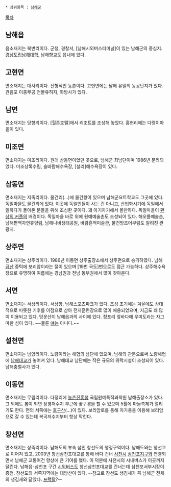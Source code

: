  * 상위항목 : [[남해군]]

[[목차]]

== 남해읍 ==
읍소재지는 북변리이다. 군청, 경찰서, [남해시외버스터미널]이 있는 남해군의 중심지. [[경남도립남해대학]], 남해향교도 읍내에 있다.

== 고현면 ==
면소재지는 대사리이다. 전형적인 농촌이다. 고현면에는 남해 유일의 농공단지가 있다. 관음포 이충무공 전몰유허지, 화방사가 있다.

== 남면 ==
면소재지는 당항리이다. [힐튼호텔]에서 리조트를 조성해 놓았다. 홍현리에는 다랭이마을이 있다.

== 미조면 ==
면소재지는 미조리이다. 원래 삼동면이었던 곳으로, 남해군 최남단이며 1986년 분리되었다. 미조상록수림, 솔바람해수욕장, [설리]해수욕장이 있다.

== 삼동면 ==
면소재지는 지족리이다. 물건리(…)에 물건항이 있으며 남해군요트학교도 그곳에 있다. 독일마을도 물건리에 있다. 이곳에 독일인들이 사는 건 아니고, 산업화시기에 독일에서 일하다가 돌아온 분들을 위해 조성한 곳이다. 꽤 아기자기해서 볼만하다. 독일마을이 [[환상의 커플]]의 배경이다. 독일마을 바로 위에 원예예술촌도 조성되어 있다. 해오름예술촌, 남해편백자연휴양림, 남해나비생태공원, 바람흔적미술관, 물건방조어부림도 알려진 관광지.

== 상주면 ==
면소재지는 상주리이다. 1986년 이동면 상주출장소에서 상주면으로 승격하였다. 남해 [[금산]] 중턱에 보리암이라는 절이 있으며 [19번 국도]변으로도 접근 가능하다. 상주해수욕장으로 유명하여 여름에는 경남권과 전남 동부권에서 많이 찾아온다.

== 서면 ==
면소재지는 서상리이다. 서상항, 남해스포츠파크가 있다. 조성 초기에는 겨울에도 상대적으로 따뜻한 기후를 이점으로 삼아 전지훈련장으로 많이 애용되었으며, 지금도 꽤 많이 이용되고 있다. 망운산이 남해읍과의 사이에 있다. 정포리 앞바다에 우미도라는 자그마한 섬이 있다. ~~물론 [[소노다 우미|얘]]는 아니다.~~

== 설천면 ==
면소재지는 남양리이다. 노량이라는 해협의 남단에 있으며, 남해의 관문으로써 노량해협에 [[남해대교]]가 놓여져 있다. 남해대교 남단에는 작은 규모의 위락시설이 조성되어 있다. 남해충렬사가 있다.

== 이동면 ==
면소재지는 무림리이다. 다정리에 [[농촌진흥청]] 국립원예특작과학원 남해출장소가 있다. 그 외에도 봄이 되면 장평저수지 부근에 꽃구경을 할 수 있으며 5월에 마늘축제가 열리기도 한다. 면의 서쪽에는 [[호구]]산(...)이 있다. 보리암로를 통해 자가용을 이용해 보리암으로 갈 수 있는데 복곡저수지부터 항상 막힌다.

== 창선면 ==
면소재지는 상죽리이다. 남해도의 부속 섬인 창선도의 행정구역이다. 남해도와는 창선교로 이어져 있고, 2003년 창선삼천포대교를 통해 바다 건너 [[사천시]] [[삼천포]]지구와 연결되면서 남해군 교통여건 향상에 큰 기여를 했다. 이 덕분에 사천시의 시내버스가 이곳까지 달린다. 남해읍-삼천포 구간 [[시외버스]]도 창선삼천포대교를 건너는데 삼천포서부시장이 종점. 창선도의 서쪽지역에는 대방산이 있다. --참고로 창선도 생김새가 꼭 남해군 전체의 생김새와 닮았다. [[프랙탈]]?--
